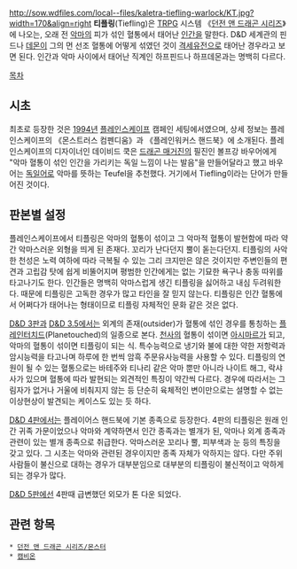 http://sow.wdfiles.com/local--files/kaletra-tiefling-warlock/KT.jpg?width=170&align=right '''티플링'''(Tiefling)은 [[TRPG]] 시스템 《[[던전 앤 드래곤 시리즈]]》에 나오는, 오래 전 [[악마]]의 피가 섞인 혈통에서 태어난 [[인간]]을 말한다. D&D 세계관의 핀드나 [[데몬]]이 그의 먼 선조 혈통에 어떻게 섞였던 것이 [[격세유전]]으로 태어난 경우라고 보면 된다. 인간과 악마 사이에서 태어난 직계인 하프핀드나 하프데몬과는 명백히 다르다.

[[목차]]
== 시초 ==
최초로 등장한 것은 [[1994년]] [[플레인스케이프]] 캠페인 세팅에서였으며, 상세 정보는 플레인스케이프의 《몬스트러스 컴펜디움》과 《플레인워커스 핸드북》에 소개된다. 플레인스케이프의 디자이너인 데이비드 쿡은 [[드래곤 매거진]]의 필진인 볼프강 바우어에게 "악마 혈통이 섞인 인간을 가리키는 독일 느낌이 나는 발음"을 만들어달라고 했고 바우어는 [[독일어]]로 악마를 뜻하는 Teufel을 추천했다. 거기에서 Tiefling이라는 단어가 만들어진 것이다.

== 판본별 설정 ==
플레인스케이프에서 티플링은 악마의 혈통이 섞이고 그 악마적 혈통이 발현함에 따라 약간 악마스러운 외형을 띄게 된 존재다. 꼬리가 난다던지 뿔이 돋는다던지. 티플링의 사악한 천성은 노력 여하에 따라 극복될 수 있는 그리 크지만은 않은 것이지만 주변인들의 편견과 고립감 탓에 쉽게 비뚤어지며 평범한 인간에게는 없는 기묘한 욕구나 충동 따위를 타고나기도 한다. 인간들은 명백히 악마스럽게 생긴 티플링을 싫어하고 내심 두려워한다. 때문에 티플링은 고독한 경우가 많고 타인을 잘 믿지 않는다. 티플링은 인간 혈통에서 어쩌다가 태어나는 형태이므로 티플링 자체적인 문화 같은 것은 없다.

[[D&D 3판]]과 [[D&D 3.5]]에서는 외계의 존재(outsider)가 혈통에 섞인 경우를 통칭하는 [[플레인터치드]](Planetouched)의 일종으로 본다. [[천사]]의 혈통이 섞이면 [[아시마르]]가 되고, 악마의 혈통이 섞이면 티플링이 되는 식. 특수능력으로 냉기와 불에 대한 약한 저항력과 암시능력을 타고나며 하루에 한 번씩 암흑 주문유사능력을 사용할 수 있다.
티플링의 연원이 될 수 있는 혈통으로는 바테주와 티나리 같은 악마 뿐만 아니라 나이트 해그, 락샤사가 있으며 혈통에 따라 발현되는 외견적인 특징이 약간씩 다르다. 경우에 따라서는 그림자가 없거나 거울에 비춰지지 않는 등 단순히 육체적인 변이만으로는 설명할 수 없는 이상현상이 발견되는 케이스도 있는 듯 하다.

[[D&D 4판]]에서는 플레이어스 핸드북에 기본 종족으로 등장한다. 4판의 티플링은 원래 인간 귀족 가문이었으나 악마와 계약하면서 인간 종족과는 별개가 된, 악마나 외계 종족과 관련이 있는 별개 종족으로 취급한다. 악마스러운 꼬리나 뿔, 피부색과 눈 등의 특징을 갖고 있다. 그 시초는 악마와 관련된 경우이지만 종족 자체가 악하지는 않다. 다만 주위 사람들이 불신으로 대하는 경우가 대부분임으로 대부분의 티플링이 불신적이고 악하게 되는 경우가 많다.

[[D&D 5판]]에선 4판때 급변했던 외모가 톤 다운 되었다.
== 관련 항목 ==
 * [[던전 앤 드래곤 시리즈/몬스터]]
 * [[캠비온]]
